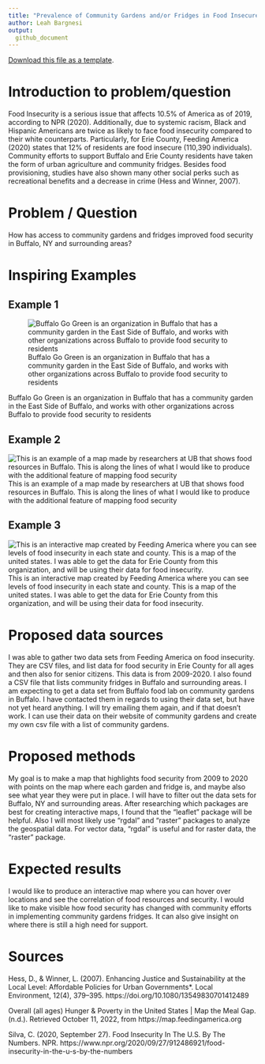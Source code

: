 ---
title: "Prevalence of Community Gardens and/or Fridges in Food Insecure Areas in Buffalo, NY"
author: Leah Bargnesi
output: 
  github_document
---

[<i class="fa fa-file-code-o fa-1x" aria-hidden="true"></i> Download this file as a template ](http://adamwilson.us/SpatialDataScience/scripts/Project_ProposalTemplate.Rmd).

# Introduction to problem/question

Food Insecurity is a serious issue that affects 10.5% of America as of 2019, according to NPR (2020). Additionally, due to systemic racism, Black and Hispanic Americans are twice as likely to face food insecurity compared to their white counterparts. Particularly, for Erie County, Feeding America (2020) states that 12% of residents are food insecure (110,390 individuals). Community efforts to support Buffalo and Erie County residents have taken the form of urban agriculture and community fridges. Besides food provisioning, studies have also shown many other social perks such as recreational benefits and a decrease in crime (Hess and Winner, 2007).

# Problem / Question

How has access to community gardens and fridges improved food security in Buffalo, NY and surrounding areas?

# Inspiring Examples

## Example 1

![Buffalo Go Green is an organization in Buffalo that has a community garden in the East Side of Buffalo, and works with other organizations across Buffalo to provide food security to residents](https://i0.wp.com/buffalogogreen.org/wp-content/uploads/2022/04/UrbanFarm.jpg?w=500&ssl=1)

Buffalo Go Green is an organization in Buffalo that has a community garden in the East Side of Buffalo, and works with other organizations across Buffalo to provide food security to residents

## Example 2

![This is an example of a map made by researchers at UB that shows food resources in Buffalo. This is along the lines of what I would like to produce with the additional feature of mapping food security](https://www.buffalorising.com/wp-content/uploads/2020/04/Food-Map-Buffalo-NY-730x419.png)
This is an example of a map made by researchers at UB that shows food resources in Buffalo. This is along the lines of what I would like to produce with the additional feature of mapping food security


## Example 3

![This is an interactive map created by Feeding America where you can see levels of food insecurity in each state and county. This is a map of the united states. I was able to get the data for Erie County from this organization, and will be using their data for food insecurity.](https://blog.richmond.edu/livesofmaps/files/2017/02/Feeding-America-Map-768x613.png)
This is an interactive map created by Feeding America where you can see levels of food insecurity in each state and county. This is a map of the united states. I was able to get the data for Erie County from this organization, and will be using their data for food insecurity.


# Proposed data sources

I was able to gather two data sets from Feeding America on food insecurity. They are CSV files, and list data for food security in Erie County for all ages and then also for senior citizens. This data is from 2009-2020. I also found a CSV file that lists community fridges in Buffalo and surrounding areas. I am expecting to get a data set from Buffalo food lab on community gardens in Buffalo. I have contacted them in regards to using their data set, but have not yet heard anything. I will try emailing them again, and if that doesn't work. I can use their data on their website of community gardens and create my own csv file with a list of community gardens.


# Proposed methods

My goal is to  make a map that highlights food security from 2009 to 2020 with points on the map where each garden and fridge is, and maybe also see what year they were put in place. I will have to filter out the data sets for Buffalo, NY and surrounding areas. After researching which packages are best for creating interactive maps, I found that the "leaflet" package will be helpful. Also I will most likely use "rgdal" and "raster" packages to analyze the geospatial data. For vector data, "rgdal" is useful and for raster data, the "raster" package. 


# Expected results

I would like to produce an interactive map where you can hover over locations and see the correlation of food resources and security. I would like to make visible how food security has changed with community efforts in implementing community gardens fridges. It can also give insight on where there is still a high need for support.



# Sources

Hess, D., & Winner, L. (2007). Enhancing Justice and Sustainability at the Local Level: Affordable Policies for Urban Governments*. Local Environment, 12(4), 379–395. https://doi.org/10.1080/13549830701412489

Overall (all ages) Hunger & Poverty in the United States | Map the Meal Gap. (n.d.). Retrieved October 11, 2022, from https://map.feedingamerica.org

Silva, C. (2020, September 27). Food Insecurity In The U.S. By The Numbers. NPR. https://www.npr.org/2020/09/27/912486921/food-insecurity-in-the-u-s-by-the-numbers
